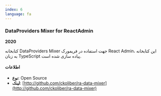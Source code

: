 ```yaml
---
index: 6
language: fa
---
```


### DataProviders Mixer for ReactAdmin

**2020**

کتابخانه DataProviders Mixer جهت استفاده در فریمورک React Admin، این کتابخانه به زبان TypeScript پیاده سازی شده است.

#### اطلاعات

-   **نوع**: Open Source
-   **لینک**: [http://github.com/ckoliber/ra-data-mixer](http://github.com/ckoliber/ra-data-mixer)
